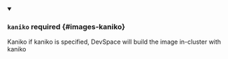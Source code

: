 


<details className="config-field" data-expandable="true" open>
<summary>

### `kaniko` <span className="config-field-required" data-required="false">required</span> <span className="config-field-type"></span> <span className="config-field-default"></span> <span className="config-field-enum"></span> {#images-kaniko}

Kaniko if kaniko is specified, DevSpace will build the image in-cluster with kaniko

</summary>

<PartialKanikoreference />


</details>
